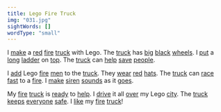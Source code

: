 ```yaml
---
title: Lego Fire Truck
img: "031.jpg"
sightWords: []
wordType: "small"
---
```


I <u>make</u> a <u>red</u> <u>fire</u> <u>truck</u> with Lego. The <u>truck</u> has <u>big</u> <u>black</u> <u>wheels</u>. I <u>put</u> a <u>long</u> <u>ladder</u> on <u>top</u>. The <u>truck</u> can <u>help</u> <u>save</u> <u>people</u>.

I <u>add</u> Lego <u>fire</u> <u>men</u> to the <u>truck</u>. They <u>wear</u> <u>red</u> <u>hats</u>. The <u>truck</u> can <u>race</u> <u>fast</u> to a <u>fire</u>. I <u>make</u> <u>siren</u> <u>sounds</u> as it <u>goes</u>.

My <u>fire</u> <u>truck</u> is <u>ready</u> to <u>help</u>. I <u>drive</u> it all <u>over</u> my Lego <u>city</u>. The <u>truck</u> <u>keeps</u> <u>everyone</u> <u>safe</u>. I <u>like</u> my <u>fire</u> <u>truck</u>!